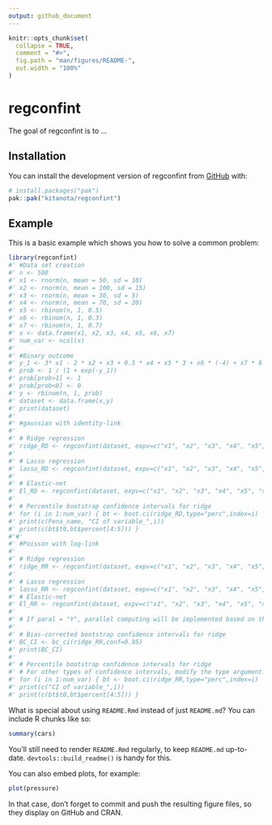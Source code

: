 ```yaml
---
output: github_document
---
```


<!-- README.md is generated from README.Rmd. Please edit that file -->

```r
knitr::opts_chunk$set(
  collapse = TRUE,
  comment = "#>",
  fig.path = "man/figures/README-",
  out.width = "100%"
)
```

# regconfint

<!-- badges: start -->
<!-- badges: end -->

The goal of regconfint is to ...

## Installation

You can install the development version of regconfint from [GitHub](https://github.com/) with:

``` r
# install.packages("pak")
pak::pak("kitanota/regconfint")
```

## Example

This is a basic example which shows you how to solve a common problem:

```r
library(regconfint)
#' #Data set creation
#' n <- 500
#' x1 <- rnorm(n, mean = 50, sd = 10)
#' x2 <- rnorm(n, mean = 100, sd = 15)
#' x3 <- rnorm(n, mean = 30, sd = 5)
#' x4 <- rnorm(n, mean = 70, sd = 20)
#' x5 <- rbinom(n, 1, 0.5)
#' x6 <- rbinom(n, 1, 0.3)
#' x7 <- rbinom(n, 1, 0.7)
#' x <- data.frame(x1, x2, x3, x4, x5, x6, x7)
#' num_var <- ncol(x)
#'
#' #Binary outcome
#' y_1 <- 3* x1 - 2 * x2 + x3 + 0.5 * x4 + x5 * 3 + x6 * (-4) + x7 * 6 + rnorm(n, mean = 0, sd = 20)
#' prob <- 1 / (1 + exp(-y_1))
#' prob[prob>1] <- 1
#' prob[prob<0] <- 0
#' y <- rbinom(n, 1, prob)
#' dataset <- data.frame(x,y)
#' print(dataset)
#'
#' #gaussian with identity-link
#'
#' # Ridge regression
#' ridge_RD <- regconfint(dataset, expv=c("x1", "x2", "x3", "x4", "x5", "x6", "x7"), tarv="y", itr=200, al=0, sed=1234, fam="gaussian", lin="identity")
#'
#' # Lasso regression
#' lasso_RD <- regconfint(dataset, expv=c("x1", "x2", "x3", "x4", "x5", "x6", "x7"), tarv="y", itr=200, al=1, sed=1234, fam="gaussian", lin="identity")
#'
#' # Elastic-net
#' El_RD <- regconfint(dataset, expv=c("x1", "x2", "x3", "x4", "x5", "x6", "x7"), tarv="y", itr=200, al=seq(0.01,0.99,0.01), sed=1234, fam="gaussian",lin="identity", paral="N")
#'
#' # Percentile bootstrap confidence intervals for ridge
#' for (i in 1:num_var) { bt <- boot.ci(ridge_RD,type="perc",index=i)
#' print(c(Pena_name, "CI of variable_",i))
#' print(c(bt$t0,bt$percent[4:5])) }
#'#'
#' #Poisson with log-link
#'
#' # Ridge regression
#' ridge_RR <- regconfint(dataset, expv=c("x1", "x2", "x3", "x4", "x5", "x6", "x7"), tarv="y", itr=200, al=0, sed=1234, fam="poisson", lin="log")
#'
#' # Lasso regression
#' lasso_RR <- regconfint(dataset, expv=c("x1", "x2", "x3", "x4", "x5", "x6", "x7"), tarv="y", itr=200, al=1, sed=1234, fam="poisson", lin="log")
#' # Elastic-net
#' El_RR <- regconfint(dataset, expv=c("x1", "x2", "x3", "x4", "x5", "x6", "x7"), tarv="y", itr=200, al=seq(0.01,0.99,0.01), sed=1234, fam="poisson",lin="log", paral="N")
#'
#' # If paral = "Y", parallel computing will be implemented based on the number of cores available in your computer
#'
#' # Bias-corrected bootstrap confidence intervals for ridge
#' BC_CI <- bc_ci(ridge_RR,conf=0.95)
#' print(BC_CI)
#'
#' # Percentile bootstrap confidence intervals for ridge
#' # For other types of confidence intervals, modify the type argument. For more details, please see the instruction of boot pakage
#' for (i in 1:num_var) { bt <- boot.ci(ridge_RR,type="perc",index=i)
#' print(c("CI of variable_",i))
#' print(c(bt$t0,bt$percent[4:5])) }
```

What is special about using `README.Rmd` instead of just `README.md`? You can include R chunks like so:

```r
summary(cars)
```

You'll still need to render `README.Rmd` regularly, to keep `README.md` up-to-date. `devtools::build_readme()` is handy for this.

You can also embed plots, for example:

```r
plot(pressure)
```

In that case, don't forget to commit and push the resulting figure files, so they display on GitHub and CRAN.
